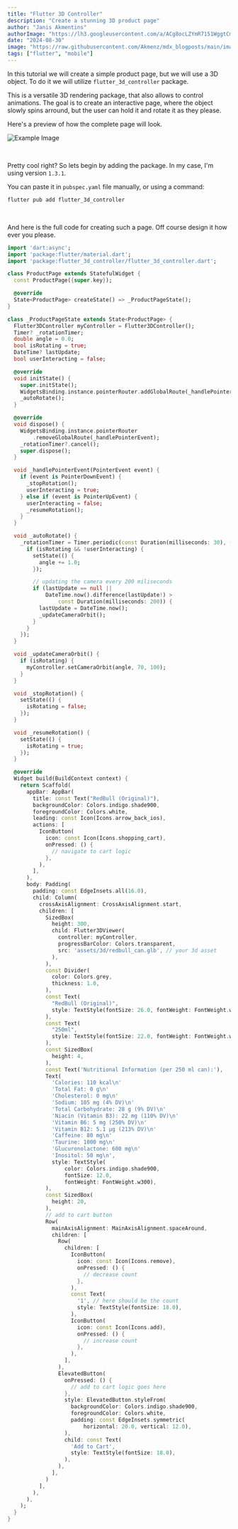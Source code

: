 ```yaml
---
title: "Flutter 3D Controller"
description: "Create a stunning 3D product page"
author: "Janis Akmentins"
authorImage: "https://lh3.googleusercontent.com/a/ACg8ocLZYmR7151WggtCmwlpqbsvDxMcTxva3CQzxRm8q123b3o=s96-c"
date: "2024-08-30"
image: "https://raw.githubusercontent.com/Akmenz/mdx_blogposts/main/images/flutter3d.webp"
tags: ["flutter", "mobile"]
---
```


In this tutorial we will create a simple product page, but we will use a 3D object. To do it we will utilize `flutter_3d_controller` package.

This is a versatile 3D rendering package, that also allows to control animations. The goal is to create an interactive page, where the object slowly spins arround, but the user can hold it and rotate it as they please.

Here's a preview of how the complete page will look.

![Example Image](https://raw.githubusercontent.com/Akmenz/mdx_blogposts/main/images/flutter3d.gif)

&nbsp;

Pretty cool right? So lets begin by adding the package. In my case, I'm using version `1.3.1`.

You can paste it in `pubspec.yaml` file manually, or using a command:

```bash
flutter pub add flutter_3d_controller
```

&nbsp;

And here is the full code for creating such a page. Off course design it how ever you please.

```dart
import 'dart:async';
import 'package:flutter/material.dart';
import 'package:flutter_3d_controller/flutter_3d_controller.dart';

class ProductPage extends StatefulWidget {
  const ProductPage({super.key});

  @override
  State<ProductPage> createState() => _ProductPageState();
}

class _ProductPageState extends State<ProductPage> {
  Flutter3DController myController = Flutter3DController();
  Timer? _rotationTimer;
  double angle = 0.0;
  bool isRotating = true;
  DateTime? lastUpdate;
  bool userInteracting = false;

  @override
  void initState() {
    super.initState();
    WidgetsBinding.instance.pointerRouter.addGlobalRoute(_handlePointerEvent);
    _autoRotate();
  }

  @override
  void dispose() {
    WidgetsBinding.instance.pointerRouter
        .removeGlobalRoute(_handlePointerEvent);
    _rotationTimer?.cancel();
    super.dispose();
  }

  void _handlePointerEvent(PointerEvent event) {
    if (event is PointerDownEvent) {
      _stopRotation();
      userInteracting = true;
    } else if (event is PointerUpEvent) {
      userInteracting = false;
      _resumeRotation();
    }
  }

  void _autoRotate() {
    _rotationTimer = Timer.periodic(const Duration(milliseconds: 30), (timer) {
      if (isRotating && !userInteracting) {
        setState(() {
          angle += 1.0;
        });

        // updating the camera every 200 miliseconds
        if (lastUpdate == null ||
            DateTime.now().difference(lastUpdate!) >
                const Duration(milliseconds: 200)) {
          lastUpdate = DateTime.now();
          _updateCameraOrbit();
        }
      }
    });
  }

  void _updateCameraOrbit() {
    if (isRotating) {
      myController.setCameraOrbit(angle, 70, 100);
    }
  }

  void _stopRotation() {
    setState(() {
      isRotating = false;
    });
  }

  void _resumeRotation() {
    setState(() {
      isRotating = true;
    });
  }

  @override
  Widget build(BuildContext context) {
    return Scaffold(
      appBar: AppBar(
        title: const Text("RedBull (Original)"),
        backgroundColor: Colors.indigo.shade900,
        foregroundColor: Colors.white,
        leading: const Icon(Icons.arrow_back_ios),
        actions: [
          IconButton(
            icon: const Icon(Icons.shopping_cart),
            onPressed: () {
              // navigate to cart logic
            },
          ),
        ],
      ),
      body: Padding(
        padding: const EdgeInsets.all(16.0),
        child: Column(
          crossAxisAlignment: CrossAxisAlignment.start,
          children: [
            SizedBox(
              height: 300,
              child: Flutter3DViewer(
                controller: myController,
                progressBarColor: Colors.transparent,
                src: 'assets/3d/redbull_can.glb', // your 3d asset
              ),
            ),
            const Divider(
              color: Colors.grey,
              thickness: 1.0,
            ),
            const Text(
              "RedBull (Original)",
              style: TextStyle(fontSize: 26.0, fontWeight: FontWeight.w500),
            ),
            const Text(
              "250ml",
              style: TextStyle(fontSize: 22.0, fontWeight: FontWeight.w300),
            ),
            const SizedBox(
              height: 4,
            ),
            const Text('Nutritional Information (per 250 ml can):'),
            Text(
              'Calories: 110 kcal\n'
              'Total Fat: 0 g\n'
              'Cholesterol: 0 mg\n'
              'Sodium: 105 mg (4% DV)\n'
              'Total Carbohydrate: 28 g (9% DV)\n'
              'Niacin (Vitamin B3): 22 mg (110% DV)\n'
              'Vitamin B6: 5 mg (250% DV)\n'
              'Vitamin B12: 5.1 µg (213% DV)\n'
              'Caffeine: 80 mg\n'
              'Taurine: 1000 mg\n'
              'Glucuronolactone: 600 mg\n'
              'Inositol: 50 mg\n',
              style: TextStyle(
                  color: Colors.indigo.shade900,
                  fontSize: 12.0,
                  fontWeight: FontWeight.w300),
            ),
            const SizedBox(
              height: 20,
            ),
            // add to cart button
            Row(
              mainAxisAlignment: MainAxisAlignment.spaceAround,
              children: [
                Row(
                  children: [
                    IconButton(
                      icon: const Icon(Icons.remove),
                      onPressed: () {
                        // decrease count
                      },
                    ),
                    const Text(
                      '1', // here should be the count
                      style: TextStyle(fontSize: 18.0),
                    ),
                    IconButton(
                      icon: const Icon(Icons.add),
                      onPressed: () {
                        // increase count
                      },
                    ),
                  ],
                ),
                ElevatedButton(
                  onPressed: () {
                    // add to cart logic goes here
                  },
                  style: ElevatedButton.styleFrom(
                    backgroundColor: Colors.indigo.shade900,
                    foregroundColor: Colors.white,
                    padding: const EdgeInsets.symmetric(
                        horizontal: 20.0, vertical: 12.0),
                  ),
                  child: const Text(
                    'Add to Cart',
                    style: TextStyle(fontSize: 18.0),
                  ),
                ),
              ],
            )
          ],
        ),
      ),
    );
  }
}

```
